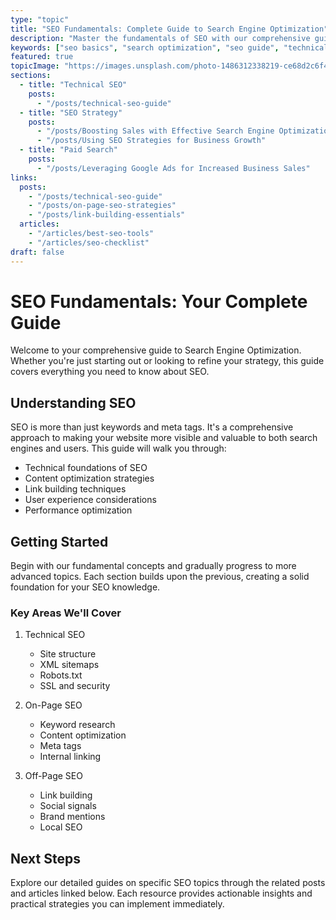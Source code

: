 ```yaml
---
type: "topic"
title: "SEO Fundamentals: Complete Guide to Search Engine Optimization"
description: "Master the fundamentals of SEO with our comprehensive guide covering technical optimization, content strategy, and search rankings."
keywords: ["seo basics", "search optimization", "seo guide", "technical seo"]
featured: true
topicImage: "https://images.unsplash.com/photo-1486312338219-ce68d2c6f44d?q=80&w=1000"
sections:
  - title: "Technical SEO"
    posts:
      - "/posts/technical-seo-guide"
  - title: "SEO Strategy"
    posts:
      - "/posts/Boosting Sales with Effective Search Engine Optimization (SEO)"
      - "/posts/Using SEO Strategies for Business Growth"
  - title: "Paid Search"
    posts:
      - "/posts/Leveraging Google Ads for Increased Business Sales"
links:
  posts:
    - "/posts/technical-seo-guide"
    - "/posts/on-page-seo-strategies"
    - "/posts/link-building-essentials"
  articles:
    - "/articles/best-seo-tools"
    - "/articles/seo-checklist"
draft: false
---
```


# SEO Fundamentals: Your Complete Guide

Welcome to your comprehensive guide to Search Engine Optimization. Whether you're just starting out or looking to refine your strategy, this guide covers everything you need to know about SEO.

## Understanding SEO

SEO is more than just keywords and meta tags. It's a comprehensive approach to making your website more visible and valuable to both search engines and users. This guide will walk you through:

- Technical foundations of SEO
- Content optimization strategies
- Link building techniques
- User experience considerations
- Performance optimization

## Getting Started

Begin with our fundamental concepts and gradually progress to more advanced topics. Each section builds upon the previous, creating a solid foundation for your SEO knowledge.

### Key Areas We'll Cover

1. Technical SEO
   - Site structure
   - XML sitemaps
   - Robots.txt
   - SSL and security

2. On-Page SEO
   - Keyword research
   - Content optimization
   - Meta tags
   - Internal linking

3. Off-Page SEO
   - Link building
   - Social signals
   - Brand mentions
   - Local SEO

## Next Steps

Explore our detailed guides on specific SEO topics through the related posts and articles linked below. Each resource provides actionable insights and practical strategies you can implement immediately.
